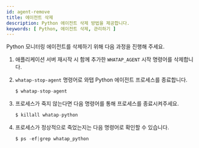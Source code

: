 ```yaml
---
id: agent-remove
title: 에이전트 삭제
description: Python 에이전트 삭제 방법을 제공합니다.
keywords: [ Python, 에이전트 삭제, 관리하기 ]
---
```


Python 모니터링 에이전트를 삭제하기 위해 다음 과정을 진행해 주세요.

1. 애플리케이션 서버 재시작 시 함께 추가한 `WHATAP_AGENT` 시작 명령어를 삭제합니다.

1. `whatap-stop-agent` 명령어로 와탭 Python 에이전트 프로세스를 종료합니다.

    ```javascript title=SH
    $ whatap-stop-agent
    ```

1. 프로세스가 죽지 않는다면 다음 명령어를 통해 프로세스를 종료시켜주세요.

    ```javascript title=SH
    $ killall whatap-python
    ```

1. 프로세스가 정상적으로 죽었는지는 다음 명령어로 확인할 수 있습니다.

    ```javascript title=SH
    $ ps -ef|grep whatap_python
    ```